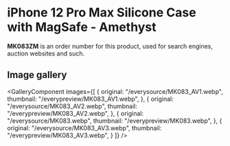 
# iPhone 12 Pro Max Silicone Case with MagSafe - Amethyst

<Callout type='info' emoji='👉🏻'>**MK083ZM** is an order number for this product, used for search engines, auction websites and such.</Callout>

## Image gallery

<GalleryComponent
    images={[
      {
        original: "/everysource/MK083_AV1.webp",
        thumbnail: "/everypreview/MK083_AV1.webp",
      },
      {
        original: "/everysource/MK083_AV2.webp",
        thumbnail: "/everypreview/MK083_AV2.webp",
      },
      {
        original: "/everysource/MK083.webp",
        thumbnail: "/everypreview/MK083.webp",
      },
      {
        original: "/everysource/MK083_AV3.webp",
        thumbnail: "/everypreview/MK083_AV3.webp",
      }
    ]}
  />

